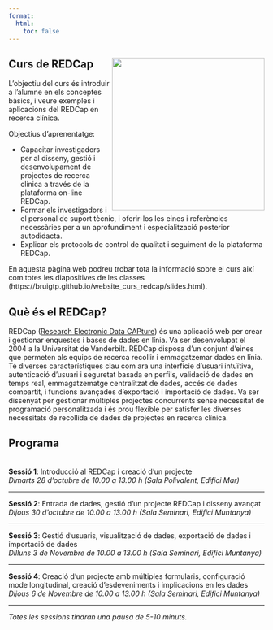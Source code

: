 ```yaml
---
format: 
  html:
    toc: false
---
```


## Curs de REDCap <img src="WWW/logo.png" align="right" width="300"/>

L’objectiu del curs és introduir a l'alumne en els conceptes bàsics, i veure exemples i aplicacions del REDCap en recerca clínica.

Objectius d'aprenentatge:

<ul>
<li> Capacitar investigadors per al disseny, gestió i desenvolupament de projectes de recerca clínica a través de la plataforma on-line REDCap. </li>
<li> Formar els investigadors i el personal de suport tècnic, i oferir-los les eines i referències necessàries per a un aprofundiment i especialització posterior autodidacta. </li>
<li> Explicar els protocols de control de qualitat i seguiment de la plataforma REDCap. </li>
</ul>

En aquesta pàgina web podreu trobar tota la informació sobre el curs així com totes les diapositives de les classes (https://bruigtp.github.io/website_curs_redcap/slides.html).

## Què és el REDCap?

REDCap (<a href = "https://project-redcap.org/">Research Electronic Data CAPture</a>) és una aplicació web per crear i gestionar enquestes i bases de dades en línia. Va ser desenvolupat el 2004 a la Universitat de Vanderbilt. REDCap disposa d'un conjunt d'eines que permeten als equips de recerca recollir i emmagatzemar dades en línia. Té diverses característiques clau com ara una interfície d'usuari intuïtiva, autenticació d'usuari i seguretat basada en perfils, validació de dades en temps real, emmagatzematge centralitzat de dades, accés de dades compartit, i funcions avançades d'exportació i importació de dades. Va ser dissenyat per gestionar múltiples projectes concurrents sense necessitat de programació personalitzada i és prou flexible per satisfer les diverses necessitats de recollida de dades de projectes en recerca clínica.

## Programa

<br>
**Sessió 1**: Introducció al REDCap i creació d'un projecte<br>
<i>Dimarts 28 d'octubre de 10.00 a 13.00 h (Sala Polivalent, Edifici Mar)</i>
<hr>
**Sessió 2**: Entrada de dades, gestió d'un projecte REDCap i disseny avançat<br>
<i>Dijous 30 d'octubre de 10.00 a 13.00 h (Sala Seminari, Edifici Muntanya)</i>
<hr>
**Sessió 3**: Gestió d'usuaris, visualització de dades, exportació de dades i importació de dades<br>
<i>Dilluns 3 de Novembre de 10.00 a 13.00 h (Sala Seminari, Edifici Muntanya)</i>
<hr>
**Sessió 4**: Creació d'un projecte amb múltiples formularis, configuració mode longitudinal, creació d'esdeveniments i implicacions en les dades<br>
<i>Dijous 6 de Novembre de 10.00 a 13.00 h (Sala Seminari, Edifici Muntanya)</i>
<hr>
<i>Totes les sessions tindran una pausa de 5-10 minuts.</i>
